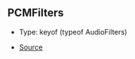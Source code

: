 ## PCMFilters

- Type: keyof (typeof AudioFilters)

- [Source](https://github.com/Androz2091/discord-player/blob/cd18f37/packages/equalizer/src/audio/AudioFilter.ts#L12)